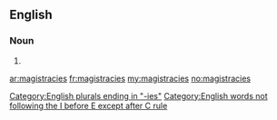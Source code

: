 ==English==

===Noun===
{{infl|en}}

# {{plural of|magistracy}}

[[Category:English plurals ending in "-ies"]]
[[Category:English words not following the I before E except after C rule]]

[[ar:magistracies]]
[[fr:magistracies]]
[[my:magistracies]]
[[no:magistracies]]